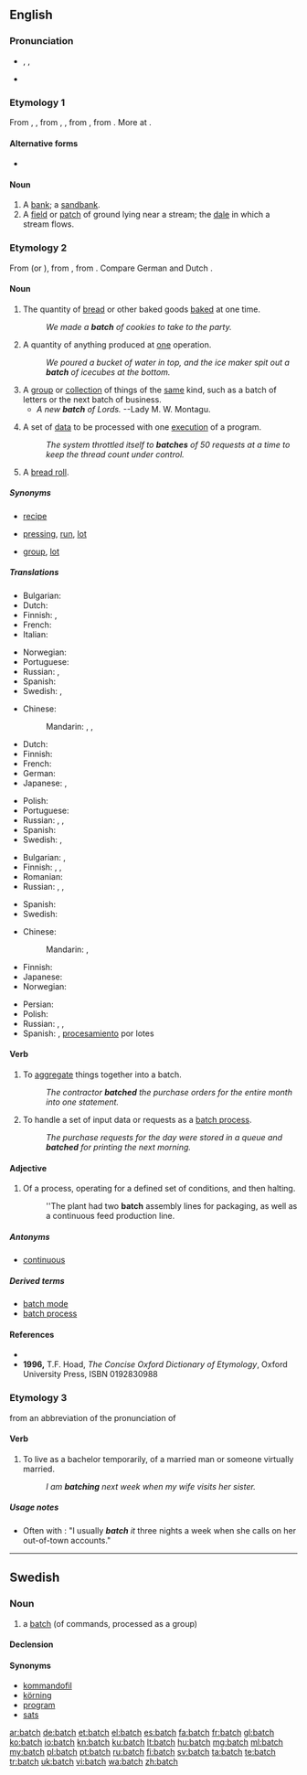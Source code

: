 ==English==

===Pronunciation===
* {{enPR|băch}}, {{IPA|/bætʃ/}}, {{X-SAMPA|/b{tS/}}
* {{rhymes|ætʃ}}

===Etymology 1===
From {{etyl|enm|en}} {{term|bache|lang=enm}}, {{term|bæcche|lang=enm}}, from {{etyl|ang|en}} {{term|bæce|bæċe|lang=ang}}, {{term|bece|beċe|brook, stream|lang=ang}}, from {{etyl|gem-pro|en}} {{term/t|gem-pro|*bakiz||brook}}, from {{etyl|ine-pro|en}} {{term/t|ine-pro|*bʰog-||flowing water}}. More at {{l/en|beach}}.

====Alternative forms====
* {{l/en|baiche}}

====Noun====
{{en-noun|batches}}

# A [[bank]]; a [[sandbank]].
# A [[field]] or [[patch]] of ground lying near a stream; the [[dale]] in which a stream flows.

===Etymology 2===
From {{etyl|enm|en}} {{term|bache||lang=enm}} (or {{term|bacche||lang=enm}}), from {{etyl|ang|en}} {{term|bæcce||something baked|lang=ang}}, from {{term|bacan||to bake|lang=ang}}. Compare German {{term|Gebäck||lang=de}} and Dutch {{term|baksel||lang=nl}}.

====Noun====
{{en-noun|es}}

# The quantity of [[bread]] or other baked goods [[bake]]d at one time.
#: ''We made a '''batch''' of cookies to take to the party.''
# A quantity of anything produced at [[one]] operation.
#: ''We poured a bucket of water in top, and the ice maker spit out a '''batch''' of icecubes at the bottom.''
# A [[group]] or [[collection]] of things of the [[same]] kind, such as a batch of letters or the next batch of business.
#* ''A new '''batch''' of Lords.'' --Lady M. W. Montagu.
# {{context|computing|lang=en}} A set of [[data]] to be processed with one [[execute|execution]] of a program.
#: ''The system throttled itself to '''batches''' of 50 requests at a time to keep the thread count under control.''
# {{context|UK|dialect|Midlands|lang=en}} A [[bread roll]].

=====Synonyms=====
* {{sense|quantity of baked goods}} [[recipe]]
* {{sense|anything produced in one operation}} [[pressing]], [[run]], [[lot]]
* {{sense|group of things of the same kind}} [[group]], [[lot]]

=====Translations=====
{{trans-top|quantity of baked goods made at one time}}
* Bulgarian: {{t-|bg|фурна}}
* Dutch: {{t+|nl|lot|n}}
* Finnish: {{t+|fi|erä}}, {{t+|fi|satsi}}
* French: {{t+|fr|fournée|f}}
* Italian: {{t-|it|infornata|f}}
{{trans-mid}}
* Norwegian: {{t-|no|ladning|f}}
* Portuguese: {{t-|pt|fornada|f}}
* Russian: {{t+|ru|партия|f|tr=pártija|sc=Cyrl}}, {{t+|ru|порция|f|tr=pórcija|sc=Cyrl}}
* Spanish: {{t-|es|hornada|f}}
* Swedish: {{t+|sv|bak|n}}, {{t+|sv|sats|c}}
{{trans-bottom}}

{{trans-top|quantity of anything produced in one operation}}
* Chinese:
*: Mandarin: {{t|cmn|批次|tr=pīcì|sc=Hani}}, {{t|cmn|批|tr=pī|sc=Hani}}, {{t|cmn|批量|tr=pīliàng|sc=Hani}}
* Dutch: {{t+|nl|lot|n}}
* Finnish: {{t+|fi|erä}}
* French: {{t+|fr|lot|m}}
* German: {{t+|de|Partie|f}}
* Japanese: {{t+|ja|束|tr=たば, taba|sc=Jpan}}, {{t-|ja|群れ|tr=むれ, mure|sc=Jpan}}
{{trans-mid}}
* Polish: {{t+|pl|wsad}}
* Portuguese: {{t+|pt|lote}}
* Russian: {{t+|ru|партия|f|tr=pártija|sc=Cyrl}}, {{t+|ru|серия|f|tr=sérija|sc=Cyrl}}, {{t+|ru|пакет|m|tr=pakét|sc=Cyrl}}
* Spanish: {{t+|es|lote|m}}
* Swedish: {{t+|sv|sats|c}}, {{t+|sv|batch}}
{{trans-bottom}}

{{trans-top|group or collection of things of the same kind}}
* Bulgarian: {{t+|bg|партида}},  {{t+|bg|порция}}
* Finnish: {{t+|fi|joukko}}, {{t+|fi|sarja}}, {{t-|fi|nippu}}
* Romanian: {{t-|ro|șarjă|f}}
* Russian: {{t+|ru|партия|f|tr=pártija|sc=Cyrl}}, {{t+|ru|пакет|m|tr=pakét|sc=Cyrl}}, {{t+|ru|порция|f|tr=pórcija|sc=Cyrl}}
{{trans-mid}}
* Spanish: {{t+|es|lote|m}}
* Swedish: {{t+|sv|sats|c}}
{{trans-bottom}}

{{trans-top|computing}}
* Chinese:
*: Mandarin: {{t|cmn|程序組|sc=Hani}}, {{t|cmn|程序组|tr=chéngxù zǔ|sc=Hani}}
* Finnish: {{t+|fi|erä}}
* Japanese: {{t-|ja|バッチ|tr=batchi|sc=Jpan}}
* Norwegian: {{t-|no|batch}}
{{trans-mid}}
* Persian: {{t-|fa|بچ|tr=bač|sc=fa-Arab}}
* Polish: {{t+|pl|stos|m}}
* Russian: {{t+|ru|пакет|m|tr=pakét|sc=Cyrl}}, {{t-|ru|бэтч|m|tr=betč|sc=Cyrl}}, {{t-|ru|бэч|m|tr=beč|sc=Cyrl}}
* Spanish: {{t+|es|lote|m}}, [[procesamiento]] por lotes
{{trans-bottom}}

====Verb====
{{en-verb|batches|batching|batched}}

# To [[aggregate]] things together into a batch.
#: ''The contractor '''batched''' the purchase orders for the entire month into one statement.''
# {{context|computing|lang=en}} To handle a set of input data or requests as a [[batch process]].
#: ''The purchase requests for the day were stored in a queue and '''batched''' for printing the next morning.''

====Adjective====
{{en-adj|-}}

# Of a process, operating for a defined set of conditions, and then halting.
#: ''The plant had two '''batch''' assembly lines for packaging, as well as a continuous feed production line.

=====Antonyms=====
* [[continuous]]

=====Derived terms=====
* [[batch mode]]
* [[batch process]]

====References====
* {{R:Webster 1913}}
* '''1996,''' T.F. Hoad, ''The Concise Oxford Dictionary of Etymology'', Oxford University Press, ISBN 0192830988

===Etymology 3===
from an abbreviation of the pronunciation of {{term|bachelor|lang=en||unmarried adult male}}

====Verb====
{{en-verb|batch|es}}

# {{context|informal|lang=en}} To live as a bachelor temporarily, of a married man or someone virtually married.
#: ''I am '''batching''' next week when my wife visits her sister.''

=====Usage notes=====
* Often with {{term|it}}: "I usually '''''batch''' it'' three nights a week when she calls on her out-of-town accounts."

----

==Swedish==

===Noun===
{{sv-noun|c}}

# {{context|computing|slang|lang=sv}} a [[#English|batch]] (of commands, processed as a group)

====Declension====
{{sv-noun-reg-er}}
{{sv-noun-reg-ar}}

====Synonyms====
* [[kommandofil]]
* [[körning]]
* [[program]]
* [[sats]]

[[ar:batch]]
[[de:batch]]
[[et:batch]]
[[el:batch]]
[[es:batch]]
[[fa:batch]]
[[fr:batch]]
[[gl:batch]]
[[ko:batch]]
[[io:batch]]
[[kn:batch]]
[[ku:batch]]
[[lt:batch]]
[[hu:batch]]
[[mg:batch]]
[[ml:batch]]
[[my:batch]]
[[pl:batch]]
[[pt:batch]]
[[ru:batch]]
[[fi:batch]]
[[sv:batch]]
[[ta:batch]]
[[te:batch]]
[[tr:batch]]
[[uk:batch]]
[[vi:batch]]
[[wa:batch]]
[[zh:batch]]